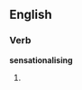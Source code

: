 ==English==

===Verb===
'''sensationalising'''

# {{UK}} {{present participle of|[[sensationalise]]}}